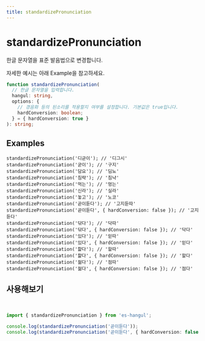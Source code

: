 ```yaml
---
title: standardizePronunciation
---
```



# standardizePronunciation

한글 문자열을 표준 발음법으로 변경합니다.

자세한 예시는 아래 Example을 참고하세요.

```typescript
function standardizePronunciation(
  // 한글 문자열을 입력합니다.
  hangul: string,
  options: {
    // 경음화 등의 된소리를 적용할지 여부를 설정합니다. 기본값은 true입니다.
    hardConversion: boolean;
  } = { hardConversion: true }
): string;
```

## Examples

```tsx
standardizePronunciation('디귿이'); // '디그시'
standardizePronunciation('굳이'); // '구지'
standardizePronunciation('담요'); // '딤뇨'
standardizePronunciation('침략'); // '침냑'
standardizePronunciation('먹는'); // '멍는'
standardizePronunciation('신라'); // '실라'
standardizePronunciation('놓고'); // '노코'
standardizePronunciation('곧이듣다'); // '고지듣따'
standardizePronunciation('곧이듣다', { hardConversion: false }); // '고지듣다'
standardizePronunciation('닦다'); // '닥따'
standardizePronunciation('닦다', { hardConversion: false }); // '닥다'
standardizePronunciation('있다'); // '읻따'
standardizePronunciation('있다', { hardConversion: false }); // '읻다'
standardizePronunciation('핥다'); // '할따'
standardizePronunciation('핥다', { hardConversion: false }); // '할다'
standardizePronunciation('젊다'); // '점따'
standardizePronunciation('젊다', { hardConversion: false }); // '점다'
```

## 사용해보기

<br />

<Sandpack>

```ts index.ts
import { standardizePronunciation } from 'es-hangul';

console.log(standardizePronunciation('곧이듣다'));
console.log(standardizePronunciation('곧이듣다', { hardConversion: false }));
```

</Sandpack>
